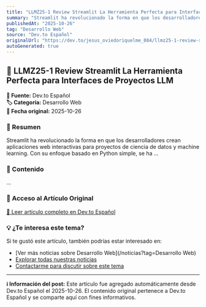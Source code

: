 ```yaml
---
title: "LLMZ25-1 Review Streamlit La Herramienta Perfecta para Interfaces de Proyectos LLM"
summary: "Streamlit ha revolucionado la forma en que los desarrolladores crean aplicaciones web interactivas para proyectos de ciencia de datos y machine learning. Con su enfoque basado en Python simple, se ha ..."
publishedAt: "2025-10-26"
tag: "Desarrollo Web"
source: "Dev.to Español"
originalUrl: "https://dev.to/jesus_oviedoriquelme_084/llmz25-1-review-streamlit-la-herramienta-perfecta-para-interfaces-de-proyectos-llm-4j76"
autoGenerated: true
---
```


## 📰 LLMZ25-1 Review Streamlit La Herramienta Perfecta para Interfaces de Proyectos LLM

<div style={{background: '#f8f9fa', padding: '1rem', borderRadius: '8px', margin: '1rem 0', borderLeft: '4px solid #007bff'}}>

**📡 Fuente:** Dev.to Español  
**🏷️ Categoría:** Desarrollo Web  
**📅 Fecha original:** 2025-10-26

</div>

### 📝 Resumen

Streamlit ha revolucionado la forma en que los desarrolladores crean aplicaciones web interactivas para proyectos de ciencia de datos y machine learning. Con su enfoque basado en Python simple, se ha ...

### 📖 Contenido

...

### 🔗 Acceso al Artículo Original

<div style={{textAlign: 'center', margin: '2rem 0'}}>
  <a href="https://dev.to/jesus_oviedoriquelme_084/llmz25-1-review-streamlit-la-herramienta-perfecta-para-interfaces-de-proyectos-llm-4j76" target="_blank" rel="noopener noreferrer" 
     style={{display: 'inline-block', background: '#007bff', color: 'white', padding: '12px 24px', 
            textDecoration: 'none', borderRadius: '8px', fontWeight: 'bold', 
            boxShadow: '0 2px 4px rgba(0,123,255,0.3)', transition: 'all 0.3s ease'}}>
    📖 Leer artículo completo en Dev.to Español
  </a>
</div>

### 💡 ¿Te interesa este tema?

Si te gustó este artículo, también podrías estar interesado en:

- [Ver más noticias sobre Desarrollo Web](/noticias?tag=Desarrollo Web)
- [Explorar todas nuestras noticias](/noticias)
- [Contactarme para discutir sobre este tema](/contact)

---

<div style={{background: '#e9ecef', padding: '1rem', borderRadius: '8px', marginTop: '2rem', fontSize: '0.9rem', color: '#6c757d'}}>

**ℹ️ Información del post:** Este artículo fue agregado automáticamente desde Dev.to Español el 2025-10-26. 
El contenido original pertenece a Dev.to Español y se comparte aquí con fines informativos.

</div>
